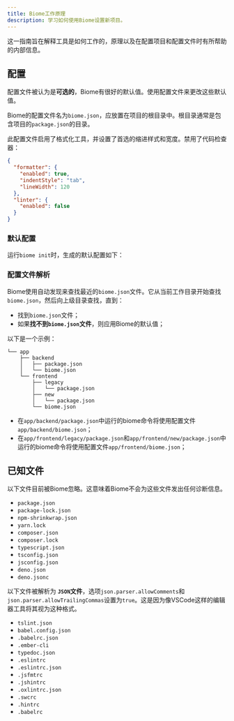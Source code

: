 ```yaml
---
title: Biome工作原理
description: 学习如何使用Biome设置新项目。
---
```



这一指南旨在解释工具是如何工作的，原理以及在配置项目和配置文件时有所帮助的内部信息。

## 配置

配置文件被认为是**可选的**，Biome有很好的默认值。使用配置文件来更改这些默认值。

Biome的配置文件名为`biome.json`，应放置在项目的根目录中。根目录通常是包含项目的`package.json`的目录。

此配置文件启用了格式化工具，并设置了首选的缩进样式和宽度。禁用了代码检查器：

```json title="biome.json"
{
  "formatter": {
    "enabled": true,
    "indentStyle": "tab",
    "lineWidth": 120
  },
  "linter": {
    "enabled": false
  }
}
```

### 默认配置

运行`biome init`时，生成的默认配置如下：

<DefaultConfiguration />

### 配置文件解析

Biome使用自动发现来查找最近的`biome.json`文件。它从当前工作目录开始查找`biome.json`，然后向上级目录查找，直到：

- 找到`biome.json`文件；
- 如果**找不到`biome.json`文件**，则应用Biome的默认值；

以下是一个示例：

```
└── app
    ├── backend
    │   ├── package.json
    │   └── biome.json
    └── frontend
        ├── legacy
        │   └── package.json
        ├── new
        │   └── package.json
        └── biome.json

```

- 在`app/backend/package.json`中运行的biome命令将使用配置文件`app/backend/biome.json`；
- 在`app/frontend/legacy/package.json`和`app/frontend/new/package.json`中运行的biome命令将使用配置文件`app/frontend/biome.json`；

## 已知文件

以下文件目前被Biome忽略。这意味着Biome不会为这些文件发出任何诊断信息。

- `package.json`
- `package-lock.json`
- `npm-shrinkwrap.json`
- `yarn.lock`
- `composer.json`
- `composer.lock`
- `typescript.json`
- `tsconfig.json`
- `jsconfig.json`
- `deno.json`
- `deno.jsonc`

以下文件被解析为 **`JSON`文件**，选项`json.parser.allowComments`和`json.parser.allowTrailingCommas`设置为`true`。这是因为像VSCode这样的编辑器工具将其视为这种格式。

- `tslint.json`
- `babel.config.json`
- `.babelrc.json`
- `.ember-cli`
- `typedoc.json`
- `.eslintrc`
- `.eslintrc.json`
- `.jsfmtrc`
- `.jshintrc`
- `.oxlintrc.json`
- `.swcrc`
- `.hintrc`
- `.babelrc`
